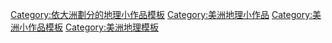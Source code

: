 [[Category:依大洲劃分的地理小作品模板|Category:依大洲劃分的地理小作品模板]]
[[Category:美洲地理小作品|Category:美洲地理小作品]]
[[Category:美洲小作品模板|Category:美洲小作品模板]]
[[Category:美洲地理模板|Category:美洲地理模板]]